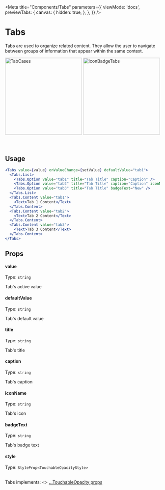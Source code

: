 
<Meta
  title="Components/Tabs"
  parameters={{
    viewMode: 'docs',
    previewTabs: {
      canvas: {
        hidden: true,
      },
    },
  }}
/>

# Tabs

Tabs are used to organize related content. They allow the user to navigate between groups of information that appear within the same context.

<div
  style={{
    display: 'flex',
    flexWrap: 'wrap',
    justifyContent: 'center',
  }}>
  <img src={TabCases} width="250" alt="TabCases" />
  <img src={IconBadgeTabs} width="250" alt="IconBadgeTabs" />
</div>

<br/>
<br/>

## Usage

```jsx
<Tabs value={value} onValueChange={setValue} defaultValue="tab1">
  <Tabs.List>
    <Tabs.Option value="tab1" title="Tab Title" caption="Caption" />
    <Tabs.Option value="tab2" title="Tab Title" caption="Caption" iconName="confetti" />
    <Tabs.Option value="tab3" title="Tab Title" badgeText="New" />
  </Tabs.List>
  <Tabs.Content value="tab1">
    <Text>Tab 1 Content</Text>
  </Tabs.Content>
  <Tabs.Content value="tab2">
    <Text>Tab 2 Content</Text>
  </Tabs.Content>
  <Tabs.Content value="tab3">
    <Text>Tab 3 Content</Text>
  </Tabs.Content>
</Tabs>
```

## Props

#### value

Type: `string`

Tab's active value

#### defaultValue

Type: `string`

Tab's default value

#### title

Type: `string`

Tab's title

#### caption

Type: `string`

Tab's caption

#### iconName

Type: `string`

Tab's icon

#### badgeText

Type: `string`

Tab's badge text

#### style

Type: `StyleProp<TouchableOpacityStyle>`

<br />
Tabs implements: <>
  <a href="https://reactnative.dev/docs/touchableopacity#props" title="title">
    ...TouchableOpacity props
  </a>
</>

